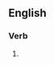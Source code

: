==English==

===Verb===
{{head|en|verb form}}

# {{present participle of|specialise|lang=en|nocat=1}}
